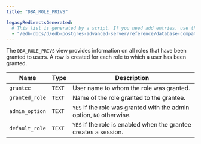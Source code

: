 ```yaml
---
title: "DBA_ROLE_PRIVS"

legacyRedirectsGenerated:
  # This list is generated by a script. If you need add entries, use the `legacyRedirects` key.
  - "/edb-docs/d/edb-postgres-advanced-server/reference/database-compatibility-for-oracle-developers-reference-guide/11/Database_Compatibility_for_Oracle_Developers_Reference_Guide.1.149.html"
---
```


<div id="dba_role_privs" class="registered_link"></div>

The `DBA_ROLE_PRIVS` view provides information on all roles that have been granted to users. A row is created for each role to which a user has been granted.

| Name           | Type   | Description                                                          |
| -------------- | ------ | -------------------------------------------------------------------- |
| `grantee`      | `TEXT` | User name to whom the role was granted.                              |
| `granted_role` | `TEXT` | Name of the role granted to the grantee.                             |
| `admin_option` | `TEXT` | `YES` if the role was granted with the admin option, `NO` otherwise. |
| `default_role` | `TEXT` | `YES` if the role is enabled when the grantee creates a session.     |

